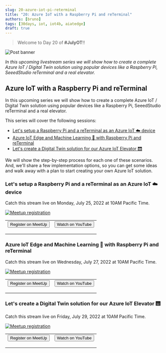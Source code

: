 ```yaml
---
slug: 20-azure-iot-pi-reterminal
title: "20: Azure IoT with a Raspberry Pi and reTerminal"
authors: [bruno]
tags: [30days, iot, iot4b, aiatedge]
draft: true
---
```


<head>
  <meta name="twitter:url" content="https://julyot.dev/blog/20-azure-iot-pi-reterminal" />
  <meta name="twitter:title" content="Azure IoT with a Raspberry Pi and reTerminal" />
  <meta name="twitter:description" content="Azure IoT with a Raspberry Pi and reTerminal" />
  <meta name="twitter:image" content="https://julyot.dev/img/png/JulyOT-banner-20-azure-iot-pi-reterminal.png" />
  <meta name="twitter:card" content="summary_large_image" />
  <meta name="twitter:creator" content="@elbruno" />
  <meta name="twitter:site" content="@AzureAdvocates" />
  <link rel="canonical" href="https://julyot.dev/blog/20-azure-iot-pi-reterminal" />
</head>

> Welcome to Day 20 of **#JulyOT**!!

![Post banner](/img/png/JulyOT-banner-20-azure-iot-pi-reterminal.png)

_In this upcoming livestream series we will show how to create a complete Azure IoT / Digital Twin solution using popular devices like a Raspberry Pi, SeeedStudio reTerminal and a real elevator._

## Azure IoT with a Raspberry Pi and reTerminal

In this upcoming series we will show how to create a complete Azure IoT / Digital Twin solution using popular devices like a Raspberry Pi, SeeedStudio reTerminal and a real elevator.

This series will cover the following sessions:

- [Let's setup a Raspberry Pi and a reTerminal as an Azure IoT ☁️ device](#lets-setup-a-raspberry-pi-and-a-reterminal-as-an-azure-iot-☁️-device)
- [Azure IoT Edge and Machine Learning 🧠 with Raspberry Pi and reTerminal](#azure-iot-edge-and-machine-learning-🧠-with-raspberry-pi-and-reterminal)
- [Let's create a Digital Twin solution for our Azure IoT Elevator 🛗](#lets-create-a-digital-twin-solution-for-our-azure-iot-elevator-🛗)

We will show the step-by-step process for each one of these scenarios. And, we'll share a few implementation options, so you can get some ideas and walk away with a plan to start creating your own Azure IoT solution.

### Let's setup a Raspberry Pi and a reTerminal as an Azure IoT ☁️ device

Catch this stream live on Monday, July 25, 2022 at 10AM Pacific Time.

[![Meetup registration](https://www.meetup.com/_next/image/?url=https%3A%2F%2Fsecure-content.meetupstatic.com%2Fimages%2Fclassic-events%2F504721831%2F676x380.webp&w=3840&q=75)](https://www.meetup.com/microsoft-reactor-toronto/events/286473772/)

<table>
<tr style={{border:'0px', 'background-color':'#00000000'}}>
    <td style={{border:'0px', 'text-align': 'center'}}>
        <form action="https://www.meetup.com/microsoft-reactor-toronto/events/286473772/" target="_blank">
            <input type="submit" value="Register on MeetUp" class="clean-btn button button--primary margin-left--md"/>
        </form>
    </td>
    <td style={{border:'0px', 'text-align': 'center'}}>
        <form action="https://aka.ms/July25JulyOT1" target="_blank">
            <input type="submit" value="Watch on YouTube" class="clean-btn button button--secondary margin-left--md"/>
        </form>
    </td>
</tr>
</table>

### Azure IoT Edge and Machine Learning 🧠 with Raspberry Pi and reTerminal

Catch this stream live on Wednesday, July 27, 2022 at 10AM Pacific Time.

[![Meetup registration](https://www.meetup.com/_next/image/?url=https%3A%2F%2Fsecure-content.meetupstatic.com%2Fimages%2Fclassic-events%2F504721895%2F676x380.webp&w=3840&q=75)](https://www.meetup.com/microsoft-reactor-toronto/events/286473800/)

<table>
<tr style={{border:'0px', 'background-color':'#00000000'}}>
    <td style={{border:'0px', 'text-align': 'center'}}>
        <form action="https://www.meetup.com/microsoft-reactor-toronto/events/286473800/" target="_blank">
            <input type="submit" value="Register on MeetUp" class="clean-btn button button--primary margin-left--md"/>
        </form>
    </td>
    <td style={{border:'0px', 'text-align': 'center'}}>
        <form action="https://aka.ms/July27JulyOT2" target="_blank">
            <input type="submit" value="Watch on YouTube" class="clean-btn button button--secondary margin-left--md"/>
        </form>
    </td>
</tr>
</table>

### Let's create a Digital Twin solution for our Azure IoT Elevator 🛗

Catch this stream live on Friday, July 29, 2022 at 10AM Pacific Time.

[![Meetup registration](https://www.meetup.com/_next/image/?url=https%3A%2F%2Fsecure-content.meetupstatic.com%2Fimages%2Fclassic-events%2F504721912%2F676x380.webp&w=3840&q=75)](https://www.meetup.com/microsoft-reactor-toronto/events/286473825/)

<table>
<tr style={{border:'0px', 'background-color':'#00000000'}}>
    <td style={{border:'0px', 'text-align': 'center'}}>
        <form action="https://www.meetup.com/microsoft-reactor-toronto/events/286473825/" target="_blank">
            <input type="submit" value="Register on MeetUp" class="clean-btn button button--primary margin-left--md"/>
        </form>
    </td>
    <td style={{border:'0px', 'text-align': 'center'}}>
        <form action="https://aka.ms/July29JulyOT3" target="_blank">
            <input type="submit" value="Watch on YouTube" class="clean-btn button button--secondary margin-left--md"/>
        </form>
    </td>
</tr>
</table>